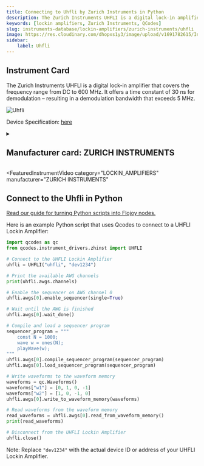 ```yaml
---
title: Connecting to Uhfli by Zurich Instruments in Python
description: The Zurich Instruments UHFLI is a digital lock-in amplifier that covers the frequency range from DC to 600 MHz. It offers a time constant of 30 ns for demodulation – resulting in a demodulation bandwidth that exceeds 5 MHz.
keywords: [lockin amplifiers, Zurich Instruments, QCodes] 
slug: instruments-database/lockin-amplifiers/zurich-instruments/uhfli 
image: https://res.cloudinary.com/dhopxs1y3/image/upload/v1691782615/Instruments/Lockin%20Amplifiers/UHFLI/UHFLI.webp
sidebar:
    label: Uhfli 
---
```



## Instrument Card

The Zurich Instruments UHFLI is a digital lock-in amplifier that covers the frequency range from DC to 600 MHz. It offers a time constant of 30 ns for demodulation – resulting in a demodulation bandwidth that exceeds 5 MHz.

![Uhfli](https://res.cloudinary.com/dhopxs1y3/image/upload/v1691782615/Instruments/Lockin%20Amplifiers/UHFLI/UHFLI.webp)

Device Specification: [here](https://docs.zhinst.com/pdf/ziUHF_UserManual.pdf)

<details style={{ marginTop: "15px"}}>
<summary><h2 style={{display:'inline'}}>Manufacturer card: ZURICH INSTRUMENTS</h2></summary>

![ZURICH INSTRUMENTS](https://res.cloudinary.com/dhopxs1y3/image/upload/v1692806207/Instruments/Vendor%20Logos/Zurich_Instruments.png)

Zurich Instruments Ltd. is a privately owned company developing and selling advanced test and measurement instruments equipped with software for dynamic signal analysis.

- Headquarters: Switzerland
- Yearly Revenue (millions, USD): 38
- Vendor Website: [here](https://www.zhinst.com/americas/en)

</details>


<FeaturedInstrumentVideo
  category="LOCKIN_AMPLIFIERS"
  manufacturer="ZURICH INSTRUMENTS"
></FeaturedInstrumentVideo>

## Connect to the Uhfli in Python

[Read our guide for turning Python scripts into Flojoy nodes.](https://docs.flojoy.ai/contribution/blocks/custom-flojoy-block/)


<Tabs>

<TabItem value="Flojoy" label="Flojoy" className="flojoy-instrument-tabs">

<NodeCardCollection category='LOCKIN_AMPLIFIERS' manufacturer='ZURICH'></NodeCardCollection>

</TabItem>
<TabItem value="QCodes" label="QCodes">

Here is an example Python script that uses Qcodes to connect to a UHFLI Lockin Amplifier:

```python
import qcodes as qc
from qcodes.instrument_drivers.zhinst import UHFLI

# Connect to the UHFLI Lockin Amplifier
uhfli = UHFLI("uhfli", "dev1234")

# Print the available AWG channels
print(uhfli.awgs.channels)

# Enable the sequencer on AWG channel 0
uhfli.awgs[0].enable_sequencer(single=True)

# Wait until the AWG is finished
uhfli.awgs[0].wait_done()

# Compile and load a sequencer program
sequencer_program = """
    const N = 1000;
    wave w = ones(N);
    playWave(w);
"""
uhfli.awgs[0].compile_sequencer_program(sequencer_program)
uhfli.awgs[0].load_sequencer_program(sequencer_program)

# Write waveforms to the waveform memory
waveforms = qc.Waveforms()
waveforms["w1"] = [0, 1, 0, -1]
waveforms["w2"] = [1, 0, -1, 0]
uhfli.awgs[0].write_to_waveform_memory(waveforms)

# Read waveforms from the waveform memory
read_waveforms = uhfli.awgs[0].read_from_waveform_memory()
print(read_waveforms)

# Disconnect from the UHFLI Lockin Amplifier
uhfli.close()
```

Note: Replace `"dev1234"` with the actual device ID or address of your UHFLI Lockin Amplifier.

</TabItem>
</Tabs>